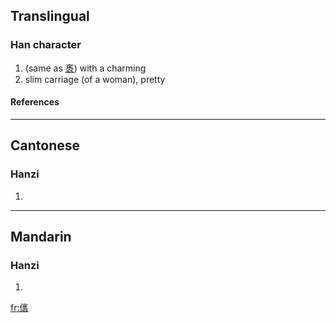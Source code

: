==Translingual==
===Han character===
{{Han char|rad=人|as=16|sn=18|four=|canj=人卜尸女 (OYSV)}}
# (same as [[褭]]) with a charming
# slim carriage (of a woman), pretty
====References====
{{Han ref|kx=0121.070|hdz=10236.140|uh=349F|ud=13471}}

----
==Cantonese==
===Hanzi===
{{yue-hanzi|jyut=|y=niu5, seui1}}
# {{defn|Cantonese}}

----
==Mandarin==
===Hanzi===
{{cmn-hanzi|pin=[[niǎo]] (niao3)|wg=niao<sup>3</sup>}}
# {{defn|Mandarin}}

[[fr:㒟]]